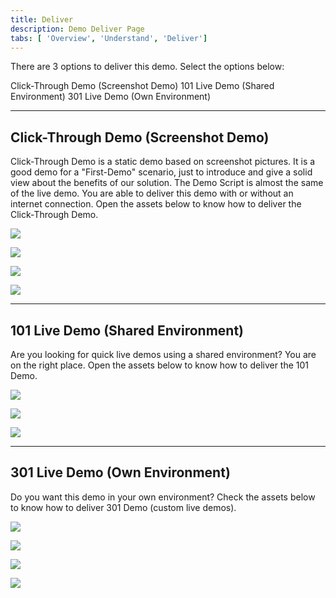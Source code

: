```yaml
---
title: Deliver
description: Demo Deliver Page
tabs: [ 'Overview', 'Understand', 'Deliver']
---
```



There are 3 options to deliver this demo. Select the options below:

<AnchorLinks>
  <AnchorLink>Click-Through Demo (Screenshot Demo)</AnchorLink>
  <AnchorLink>101 Live Demo (Shared Environment)</AnchorLink>
  <AnchorLink>301 Live Demo (Own Environment)</AnchorLink>
</AnchorLinks>

***

## Click-Through Demo (Screenshot Demo)

Click-Through Demo is a static demo based on screenshot pictures. It is a good demo for a "First-Demo" scenario, just to introduce and give a solid view about the benefits of our solution. The Demo Script is almost the same of the live demo. You are able to deliver this demo with or without an internet connection. Open the assets below to know how to deliver the Click-Through Demo.

<Row>

<Column colLg={4} colMd={4} noGutterMdLeft>
<ArticleCard
    color="dark"
    title="Online Demo Link"
    href="https://ibm.invisionapp.com/share/7DO0YDLTUMJ"
    author="Access the Online Demo"
    actionIcon="arrowRight"
    >

![](images/lecture.png)

</ArticleCard>
</Column>

<Column colLg={4} colMd={4} noGutterMdLeft>
<ArticleCard
    color="dark"
    title="Offline Demo File"
    href="https://ibm.box.com/s/q04olaxo1ihhwdm7unmdkel6gtj6x08c"
    author="Download the Offline Demo File"
    actionIcon="arrowRight"
    >

![](images/lecture.png)

</ArticleCard>
</Column>

<Column colLg={4} colMd={4} noGutterMdLeft>
<ArticleCard
    color="dark"
    title="Click-Through Guided Tour"
    href="https://ibm-cloud-architecture.github.io/refarch-dba/use-cases/accounts-pay/#use-case-guided-tour"
    author="How to navigate in the Demo"
    actionIcon="arrowRight"
    >

![](images/lab.png)

</ArticleCard>
</Column>

</Row>

<Row>

<Column colLg={4} colMd={4} noGutterMdLeft>
<ArticleCard
    color="dark"
    title="Demo Narration"
    href="https://ibm-cloud-architecture.github.io/refarch-dba/use-cases/accounts-pay/#full-demo-narration"
    author="Sales Pitch used in the Demo"
    actionIcon="arrowRight"
    >

![](images/lab.png)

</ArticleCard>
</Column>

</Row>

***

## 101 Live Demo (Shared Environment)

Are you looking for quick live demos using a shared environment? You are on the right place. Open the assets below to know how to deliver the 101 Demo.

<Row>

<Column colLg={4} colMd={4} noGutterMdLeft>
<ArticleCard
    color="dark"
    title="Acessing your Shared Demo Environment"
    href=" https://pages.github.ibm.com/demohub/wiab/cookbooks/reqcp4i-2020-1/"
    author="Steps to access your CP4I Demo Environment"
    actionIcon="arrowRight"
    >

![](images/cookbook.png)

</ArticleCard>
</Column>

<Column colLg={4} colMd={4} noGutterMdLeft>
<ArticleCard
    color="dark"
    title="101 Demo Guided Tour"
    href="https://ibm-cloud-architecture.github.io/refarch-dba/use-cases/accounts-pay/#use-case-guided-tour"
    author="How to navigate in the Demo"
    actionIcon="arrowRight"
    >

![](images/lab.png)

</ArticleCard>
</Column>

<Column colLg={4} colMd={4} noGutterMdLeft>
<ArticleCard
    color="dark"
    title="Demo Narration"
    href="https://ibm-cloud-architecture.github.io/refarch-dba/use-cases/accounts-pay/#full-demo-narration"
    author="Sales Pitch used in the Demo"
    actionIcon="arrowRight"
    >

![](images/lab.png)

</ArticleCard>
</Column>

</Row>

***

## 301 Live Demo (Own Environment)

Do you want this demo in your own environment? Check the assets below to know how to deliver 301 Demo (custom live demos).

<Row>

<Column colLg={4} colMd={4} noGutterMdLeft>
<ArticleCard
    color="dark"
    title="Requesting your Demo Environment"
    href=" https://pages.github.ibm.com/demohub/wiab/cookbooks/reqcp4i-2020-1/"
    author="Steps to request your CP4I Demo Environment"
    actionIcon="arrowRight"
    >

![](images/cookbook.png)

</ArticleCard>
</Column>

<Column colLg={4} colMd={4} noGutterMdLeft>
<ArticleCard
    color="dark"
    title="Configuring your Environment"
    href="https://developer.ibm.com/integration/blog/2020/06/29/ibm-app-connect-developing-integrations-with-mapping-assist/"
    author="Prerequisites and steps to configure your Demo Environment"
    actionIcon="arrowRight"
    >

![](images/cookbook.png)

</ArticleCard>
</Column>




<Column colLg={4} colMd={4} noGutterMdLeft>
<ArticleCard
    color="dark"
    title="301 Demo Guided Tour"
    href="https://ibm-cloud-architecture.github.io/refarch-dba/use-cases/accounts-pay/#use-case-guided-tour"
    author="How to navigate in the Demo"
    actionIcon="arrowRight"
    >

![](images/lab.png)

</ArticleCard>
</Column>
</Row>

<Row>

<Column colLg={4} colMd={4} noGutterMdLeft>
<ArticleCard
    color="dark"
    title="Demo Narration"
    href="https://ibm-cloud-architecture.github.io/refarch-dba/use-cases/accounts-pay/#full-demo-narration"
    author="Sales Pitch used in the Demo"
    actionIcon="arrowRight"
    >

![](images/lab.png)

</ArticleCard>
</Column>
</Row>
